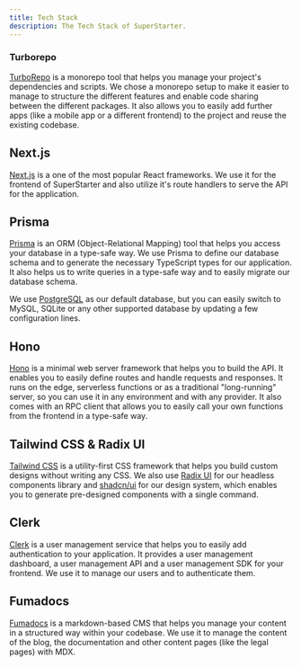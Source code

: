 ```yaml
---
title: Tech Stack
description: The Tech Stack of SuperStarter.
---
```


### Turborepo

[TurboRepo](https://turborepo.com) is a monorepo tool that helps you manage your project's dependencies and scripts. We chose a monorepo setup to make it easier to manage to structure the different features and enable code sharing between the different packages. It also allows you to easily add further apps (like a mobile app or a different frontend) to the project and reuse the existing codebase.

## Next.js

[Next.js](https://nextjs.org/) is a one of the most popular React frameworks. We use it for the frontend of SuperStarter and also utilize it's route handlers to serve the API for the application.

## Prisma

[Prisma](https://www.prisma.io/) is an ORM (Object-Relational Mapping) tool that helps you access your database in a type-safe way. We use Prisma to define our database schema and to generate the necessary TypeScript types for our application. It also helps us to write queries in a type-safe way and to easily migrate our database schema.

We use [PostgreSQL](https://www.postgresql.org/) as our default database, but you can easily switch to MySQL, SQLite or any other supported database by updating a few configuration lines.

## Hono

[Hono](https://hono.dev/) is a minimal web server framework that helps you to build the API. It enables you to easily define routes and handle requests and responses. It runs on the edge, serverless functions or as a traditional "long-running" server, so you can use it in any environment and with any provider. It also comes with an RPC client that allows you to easily call your own functions from the frontend in a type-safe way.

## Tailwind CSS & Radix UI

[Tailwind CSS](https://tailwindcss.com/) is a utility-first CSS framework that helps you build custom designs without writing any CSS. We also use [Radix UI](https://www.radix-ui.com/) for our headless components library and [shadcn/ui](https://ui.shadcn.com/) for our design system, which enables you to generate pre-designed components with a single command.

## Clerk

[Clerk](https://clerk.com/) is a user management service that helps you to easily add authentication to your application. It provides a user management dashboard, a user management API and a user management SDK for your frontend. We use it to manage our users and to authenticate them.

## Fumadocs

[Fumadocs](https://fumadocs.com/) is a markdown-based CMS that helps you manage your content in a structured way within your codebase. We use it to manage the content of the blog, the documentation and other content pages (like the legal pages) with MDX.
